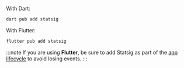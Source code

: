 With Dart:

```bash
dart pub add statsig
```

With Flutter:

```bash
flutter pub add statsig
```

:::note
If you are using **Flutter**, be sure to add Statsig as part of the [app lifecycle](#flutter-lifecycle-hooks) to avoid losing events.
:::
